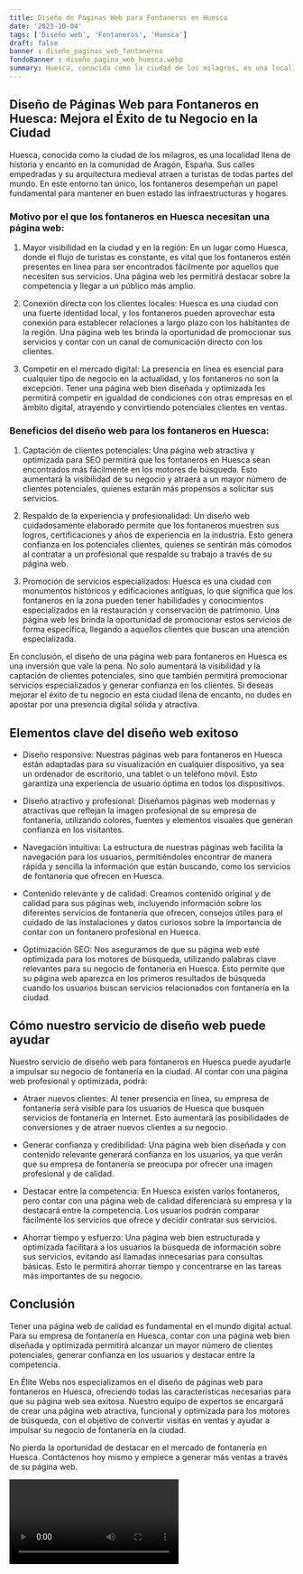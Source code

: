 ```yaml
---
title: Diseño de Páginas Web para Fontaneros en Huesca
date: '2023-10-04'
tags: ['Diseño web', 'Fontaneros', 'Huesca']
draft: false
banner : diseño_paginas_web_fontaneros
fondoBanner : diseño_pagina_web_huesca.webp
summary: Huesca, conocida como la ciudad de los milagros, es una localidad llena de historia y encanto en la comunidad de Aragón, España. Sus calles empedradas y su arquitectura medieval atraen a turistas de todas partes del mundo. En este entorno tan único, los fontaneros desempeñan un papel fundamental para mantener en buen estado las infraestructuras y hogares.
---
```


## Diseño de Páginas Web para Fontaneros en Huesca: Mejora el Éxito de tu Negocio en la Ciudad

Huesca, conocida como la ciudad de los milagros, es una localidad llena de historia y encanto en la comunidad de Aragón, España. Sus calles empedradas y su arquitectura medieval atraen a turistas de todas partes del mundo. En este entorno tan único, los fontaneros desempeñan un papel fundamental para mantener en buen estado las infraestructuras y hogares.

### Motivo por el que los fontaneros en Huesca necesitan una página web:

1. Mayor visibilidad en la ciudad y en la región: En un lugar como Huesca, donde el flujo de turistas es constante, es vital que los fontaneros estén presentes en línea para ser encontrados fácilmente por aquellos que necesiten sus servicios. Una página web les permitirá destacar sobre la competencia y llegar a un público más amplio.

2. Conexión directa con los clientes locales: Huesca es una ciudad con una fuerte identidad local, y los fontaneros pueden aprovechar esta conexión para establecer relaciones a largo plazo con los habitantes de la región. Una página web les brinda la oportunidad de promocionar sus servicios y contar con un canal de comunicación directo con los clientes.

3. Competir en el mercado digital: La presencia en línea es esencial para cualquier tipo de negocio en la actualidad, y los fontaneros no son la excepción. Tener una página web bien diseñada y optimizada les permitirá competir en igualdad de condiciones con otras empresas en el ámbito digital, atrayendo y convirtiendo potenciales clientes en ventas.

### Beneficios del diseño web para los fontaneros en Huesca:

1. Captación de clientes potenciales: Una página web atractiva y optimizada para SEO permitirá que los fontaneros en Huesca sean encontrados más fácilmente en los motores de búsqueda. Esto aumentará la visibilidad de su negocio y atraerá a un mayor número de clientes potenciales, quienes estarán más propensos a solicitar sus servicios.

2. Respaldo de la experiencia y profesionalidad: Un diseño web cuidadosamente elaborado permite que los fontaneros muestren sus logros, certificaciones y años de experiencia en la industria. Esto genera confianza en los potenciales clientes, quienes se sentirán más cómodos al contratar a un profesional que respalde su trabajo a través de su página web.

3. Promoción de servicios especializados: Huesca es una ciudad con monumentos históricos y edificaciones antiguas, lo que significa que los fontaneros en la zona pueden tener habilidades y conocimientos especializados en la restauración y conservación de patrimonio. Una página web les brinda la oportunidad de promocionar estos servicios de forma específica, llegando a aquellos clientes que buscan una atención especializada.

En conclusión, el diseño de una página web para fontaneros en Huesca es una inversión que vale la pena. No solo aumentará la visibilidad y la captación de clientes potenciales, sino que también permitirá promocionar servicios especializados y generar confianza en los clientes. Si deseas mejorar el éxito de tu negocio en esta ciudad llena de encanto, no dudes en apostar por una presencia digital sólida y atractiva.

<GifSeo />

<Cta />

## Elementos clave del diseño web exitoso

- Diseño responsive: Nuestras páginas web para fontaneros en Huesca están adaptadas para su visualización en cualquier dispositivo, ya sea un ordenador de escritorio, una tablet o un teléfono móvil. Esto garantiza una experiencia de usuario óptima en todos los dispositivos.

- Diseño atractivo y profesional: Diseñamos páginas web modernas y atractivas que reflejan la imagen profesional de su empresa de fontanería, utilizando colores, fuentes y elementos visuales que generan confianza en los visitantes.

- Navegación intuitiva: La estructura de nuestras páginas web facilita la navegación para los usuarios, permitiéndoles encontrar de manera rápida y sencilla la información que están buscando, como los servicios de fontanería que ofrecen en Huesca.

- Contenido relevante y de calidad: Creamos contenido original y de calidad para sus páginas web, incluyendo información sobre los diferentes servicios de fontanería que ofrecen, consejos útiles para el cuidado de las instalaciones y datos curiosos sobre la importancia de contar con un fontanero profesional en Huesca.

- Optimización SEO: Nos aseguramos de que su página web esté optimizada para los motores de búsqueda, utilizando palabras clave relevantes para su negocio de fontanería en Huesca. Esto permite que su página web aparezca en los primeros resultados de búsqueda cuando los usuarios buscan servicios relacionados con fontanería en la ciudad.

## Cómo nuestro servicio de diseño web puede ayudar

Nuestro servicio de diseño web para fontaneros en Huesca puede ayudarle a impulsar su negocio de fontanería en la ciudad. Al contar con una página web profesional y optimizada, podrá:

- Atraer nuevos clientes: Al tener presencia en línea, su empresa de fontanería será visible para los usuarios de Huesca que busquen servicios de fontanería en Internet. Esto aumentará las posibilidades de conversiones y de atraer nuevos clientes a su negocio.

- Generar confianza y credibilidad: Una página web bien diseñada y con contenido relevante generará confianza en los usuarios, ya que verán que su empresa de fontanería se preocupa por ofrecer una imagen profesional y de calidad.

- Destacar entre la competencia: En Huesca existen varios fontaneros, pero contar con una página web de calidad diferenciará su empresa y la destacará entre la competencia. Los usuarios podrán comparar fácilmente los servicios que ofrece y decidir contratar sus servicios.

- Ahorrar tiempo y esfuerzo: Una página web bien estructurada y optimizada facilitará a los usuarios la búsqueda de información sobre sus servicios, evitando así llamadas innecesarias para consultas básicas. Esto le permitirá ahorrar tiempo y concentrarse en las tareas más importantes de su negocio.

## Conclusión

Tener una página web de calidad es fundamental en el mundo digital actual. Para su empresa de fontanería en Huesca, contar con una página web bien diseñada y optimizada permitirá alcanzar un mayor número de clientes potenciales, generar confianza en los usuarios y destacar entre la competencia.

En Élite Webs nos especializamos en el diseño de páginas web para fontaneros en Huesca, ofreciendo todas las características necesarias para que su página web sea exitosa. Nuestro equipo de expertos se encargará de crear una página web atractiva, funcional y optimizada para los motores de búsqueda, con el objetivo de convertir visitas en ventas y ayudar a impulsar su negocio de fontanería en la ciudad.

No pierda la oportunidad de destacar en el mercado de fontanería en Huesca. Contáctenos hoy mismo y empiece a generar más ventas a través de su página web.

<Video />

<CtaBot job='Fontaneros' city='Huesca'/>

<Gmaps query='Huesca+españa+maps' />